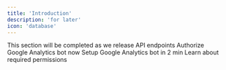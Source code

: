 ```yaml
---
title: 'Introduction'
description: 'for later'
icon: 'database'
---
```


<Note>
  This section will be completed as we release API endpoints
</Note>

<CardGroup cols={2}>
  <Card
    title="Authorize the bot"
    icon="discord"
    href="https://discord.com/api/oauth2/authorize?client_id=1197923779213533285&permissions=8&scope=bot"
  >
    Authorize Google Analytics bot now 
  </Card>
  <Card
    title="Quick setup"
    icon="bolt"
    href="/essentials/quickstart"
  >
    Setup Google Analytics bot in 2 min
  </Card>
  <Card
    title="Permissions"
    icon="building-shield"
    href="/essentials/permissions"
  >
    Learn about required permissions
  </Card>
</CardGroup>

